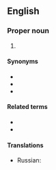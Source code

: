 {{also|nyc|nyç}}
==English==

===Proper noun===
{{wikipedia|New York City}}
{{en-proper noun}}

# {{abbreviation of|lang=en|[[New York City]]}}

====Synonyms====
* {{l|en|New York City}}
* {{l|en|New York}}
* {{l|en|City of New York}}

====Related terms====
* {{l|en|NYS}}
* {{l|en|NY}}

====Translations====
{{trans-top|New York City}}
* Russian: {{t|ru|г. Нью-Йо́рк|m}}
{{trans-mid}}
{{trans-bottom}}